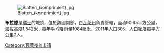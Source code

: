 [[Image:Blatten_(komprimiert).jpg|right]]

'''布拉滕'''是[[瑞士|瑞士]]的城鎮，位於該國南部，由[[瓦萊州|瓦萊州]]負責管轄，面積90.65平方公里，海拔高度1,542米，每年平均降雨量1084毫米，2011年人口305，人口密度每平方公里3人。

{{Switzerland-geo-stub}}
[[Category:瓦莱州的市镇|Category:瓦莱州的市镇]]